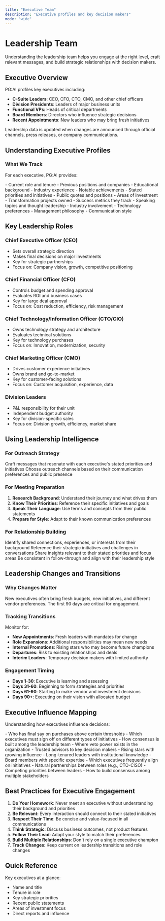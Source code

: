 ```yaml
---
title: "Executive Team"
description: "Executive profiles and key decision makers"
mode: "wide"
---
```


# Leadership Team

Understanding the leadership team helps you engage at the right level, craft relevant messages, and build strategic relationships with decision makers.

## Executive Overview

PG:AI profiles key executives including:

- **C-Suite Leaders**: CEO, CFO, CTO, CMO, and other chief officers
- **Division Presidents**: Leaders of major business units
- **Functional VPs**: Heads of critical departments
- **Board Members**: Directors who influence strategic decisions
- **Recent Appointments**: New leaders who may bring fresh initiatives

<Info>
  Leadership data is updated when changes are announced through official channels, press releases, or company communications.
</Info>

## Understanding Executive Profiles

### **What We Track**

For each executive, PG:AI provides:

<Tabs>
  <Tab title="Professional Background">
    - Current role and tenure
    - Previous positions and companies
    - Educational background
    - Industry experience
    - Notable achievements
  </Tab>
  <Tab title="Strategic Focus">
    - Stated priorities and initiatives
    - Public quotes and positions
    - Areas of investment
    - Transformation projects owned
    - Success metrics they track
  </Tab>
  <Tab title="Engagement Insights">
    - Speaking topics and thought leadership
    - Industry involvement
    - Technology preferences
    - Management philosophy
    - Communication style
  </Tab>
</Tabs>

## Key Leadership Roles

### **Chief Executive Officer (CEO)**

- Sets overall strategic direction
- Makes final decisions on major investments
- Key for strategic partnerships
- Focus on: Company vision, growth, competitive positioning

### **Chief Financial Officer (CFO)**

- Controls budget and spending approval
- Evaluates ROI and business cases
- Key for large deal approval
- Focus on: Cost reduction, efficiency, risk management

### **Chief Technology/Information Officer (CTO/CIO)**

- Owns technology strategy and architecture
- Evaluates technical solutions
- Key for technology purchases
- Focus on: Innovation, modernization, security

### **Chief Marketing Officer (CMO)**

- Drives customer experience initiatives
- Owns brand and go-to-market
- Key for customer-facing solutions
- Focus on: Customer acquisition, experience, data

### **Division Leaders**

- P&L responsibility for their unit
- Independent budget authority
- Key for division-specific sales
- Focus on: Division growth, efficiency, market share

## Using Leadership Intelligence

### **For Outreach Strategy**

<CardGroup cols={2}>
  <Card title="Message Alignment" icon="envelope">
    Craft messages that resonate with each executive's stated priorities and initiatives
  </Card>
  <Card title="Channel Selection" icon="route">
    Choose outreach channels based on their communication preferences and public presence
  </Card>
</CardGroup>

### **For Meeting Preparation**

1. **Research Background**: Understand their journey and what drives them
2. **Know Their Priorities**: Reference their specific initiatives and goals
3. **Speak Their Language**: Use terms and concepts from their public statements
4. **Prepare for Style**: Adapt to their known communication preferences

### **For Relationship Building**

<Steps>
  <Step title="Find Common Ground">
    Identify shared connections, experiences, or interests from their background
  </Step>
  <Step title="Demonstrate Understanding">
    Reference their strategic initiatives and challenges in conversations
  </Step>
  <Step title="Add Value">
    Share insights relevant to their stated priorities and focus areas
  </Step>
  <Step title="Build Trust">
    Be consistent in follow-through and align with their leadership style
  </Step>
</Steps>

## Leadership Changes and Transitions

### **Why Changes Matter**

<Warning>
  New executives often bring fresh budgets, new initiatives, and different vendor preferences. The first 90 days are critical for engagement.
</Warning>

### **Tracking Transitions**

Monitor for:

- **New Appointments**: Fresh leaders with mandates for change
- **Role Expansions**: Additional responsibilities may mean new needs
- **Internal Promotions**: Rising stars who may become future champions
- **Departures**: Risk to existing relationships and deals
- **Interim Leaders**: Temporary decision makers with limited authority

### **Engagement Timing**

- **Days 1-30**: Executive is learning and assessing
- **Days 31-60**: Beginning to form strategies and priorities
- **Days 61-90**: Starting to make vendor and investment decisions
- **Days 90\+**: Executing on their vision with allocated budget

## Executive Influence Mapping

Understanding how executives influence decisions:

<Accordion title="Decision Making Authority">
  - Who has final say on purchases above certain thresholds
  - Which executives must sign off on different types of initiatives
  - How consensus is built among the leadership team
  - Where veto power exists in the organization
</Accordion>

<Accordion title="Informal Influence">
  - Trusted advisors to key decision makers
  - Rising stars with growing influence
  - Long-tenured leaders with institutional knowledge
  - Board members with specific expertise
</Accordion>

<Accordion title="Coalition Building">
  - Which executives frequently align on initiatives
  - Natural partnerships between roles (e.g., CTO-CISO)
  - Competing priorities between leaders
  - How to build consensus among multiple stakeholders
</Accordion>

## Best Practices for Executive Engagement

1. **Do Your Homework**: Never meet an executive without understanding their background and priorities
2. **Be Relevant**: Every interaction should connect to their stated initiatives
3. **Respect Their Time**: Be concise and value-focused in all communications
4. **Think Strategic**: Discuss business outcomes, not product features
5. **Follow Their Lead**: Adapt your style to match their preferences
6. **Build Multiple Relationships**: Don't rely on a single executive champion
7. **Track Changes**: Keep current on leadership transitions and role changes

## Quick Reference

Key executives at a glance:

- Name and title
- Tenure in role
- Key strategic priorities
- Recent public statements
- Areas of investment focus
- Direct reports and influence